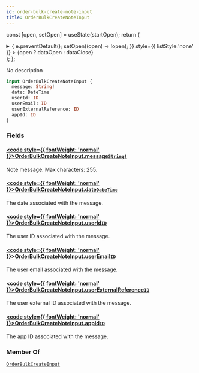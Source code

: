 ```yaml
---
id: order-bulk-create-note-input
title: OrderBulkCreateNoteInput
---
```






const [open, setOpen] = useState(startOpen);
return (
<details {...(open ? { open: true } : {})} className="details" style={{ border:'none', boxShadow:'none', background:'var(--ifm-background-color)' }}>
<summary
onClick={(e) => {
e.preventDefault();
setOpen((open) => !open);
}}
style={{ listStyle:'none' }} >
{open ? dataOpen : dataClose}
</summary>
{open && children}
</details>
);
};

No description

```graphql
input OrderBulkCreateNoteInput {
  message: String!
  date: DateTime
  userId: ID
  userEmail: ID
  userExternalReference: ID
  appId: ID
}
```

### Fields

#### [<code style={{ fontWeight: 'normal' }}>OrderBulkCreateNoteInput.<b>message</b></code>](#)<Bullet />[`String!`](../../../api-reference/miscellaneous/scalars/string.mdx) <Badge class="badge badge--secondary" text="non-null"/> <Badge class="badge badge--secondary" text="scalar"/> <Badge class="badge badge--secondary" text="miscellaneous"/>

Note message. Max characters: 255.

#### [<code style={{ fontWeight: 'normal' }}>OrderBulkCreateNoteInput.<b>date</b></code>](#)<Bullet />[`DateTime`](../../../api-reference/miscellaneous/scalars/date-time.mdx) <Badge class="badge badge--secondary" text="scalar"/> <Badge class="badge badge--secondary" text="miscellaneous"/>

The date associated with the message.

#### [<code style={{ fontWeight: 'normal' }}>OrderBulkCreateNoteInput.<b>userId</b></code>](#)<Bullet />[`ID`](../../../api-reference/miscellaneous/scalars/id.mdx) <Badge class="badge badge--secondary" text="scalar"/> <Badge class="badge badge--secondary" text="miscellaneous"/>

The user ID associated with the message.

#### [<code style={{ fontWeight: 'normal' }}>OrderBulkCreateNoteInput.<b>userEmail</b></code>](#)<Bullet />[`ID`](../../../api-reference/miscellaneous/scalars/id.mdx) <Badge class="badge badge--secondary" text="scalar"/> <Badge class="badge badge--secondary" text="miscellaneous"/>

The user email associated with the message.

#### [<code style={{ fontWeight: 'normal' }}>OrderBulkCreateNoteInput.<b>userExternalReference</b></code>](#)<Bullet />[`ID`](../../../api-reference/miscellaneous/scalars/id.mdx) <Badge class="badge badge--secondary" text="scalar"/> <Badge class="badge badge--secondary" text="miscellaneous"/>

The user external ID associated with the message.

#### [<code style={{ fontWeight: 'normal' }}>OrderBulkCreateNoteInput.<b>appId</b></code>](#)<Bullet />[`ID`](../../../api-reference/miscellaneous/scalars/id.mdx) <Badge class="badge badge--secondary" text="scalar"/> <Badge class="badge badge--secondary" text="miscellaneous"/>

The app ID associated with the message.

### Member Of

[`OrderBulkCreateInput`](../../../api-reference/orders/inputs/order-bulk-create-input.mdx) <Badge class="badge badge--secondary" text="input"/>
